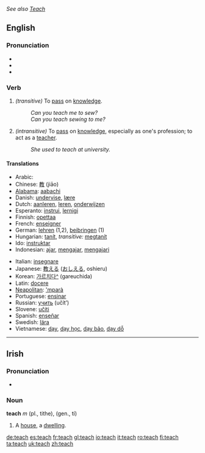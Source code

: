 ''See also [[Teach]]''
==English==

===Pronunciation===
*{{SAMPA|/'titS/}}
*{{IPA|/'tiʧ/}}
*{{audio|en-us-teach.ogg|Audio (US)}}

===Verb===
{{irregverb|'''to teach'''|'''[[teaches]]'''|'''[[taught]]'''|'''[[taught]]'''|'''[[teaching]]'''}}

# ''(transitive)'' To [[pass]] on [[knowledge]].
#:''Can you teach me to sew?''
#:''Can you teach sewing to me?''
# ''(intransitive)'' To [[pass]] on [[knowledge]], especially as one's profession; to act as a [[teacher]].
#:''She used to teach at university.''

====Translations====
{{top}}
*Arabic: {{ARchar|[[علم]]}} {{Unicode|(ʕállama)}}
*Chinese: [[教]] (jiāo)
*[[Alabama]]: [[aabachi]]
*Danish: [[undervise]], [[lære]]
*Dutch: [[aanleren]], [[leren]], [[onderwijzen]]
*Esperanto: [[instrui]], [[lernigi]]
*Finnish: [[opettaa]]
*French: [[enseigner]]
*German: [[lehren]] (1,2), [[beibringen]] (1)
*Hungarian: [[tanít]], ''transitive:'' [[megtanít]]
*Ido: [[instruktar]]
*Indonesian: [[ajar]], [[ajar|mengajar]], [[ajar|mengajari]]
{{mid}}
*Italian: [[insegnare]]
*Japanese: [[教える]] ([[おしえる]], oshieru)
*Korean: [[가르치다]][[:ko:가르치다|^]] (gareuchida)
*Latin: [[docere]]
*[[Neapolitan]]: [['mparà]]
*Portuguese: [[ensinar]]
*Russian: [[учить]] (učít’)
*Slovene: [[učiti]]
*Spanish: [[enseñar]]
*Swedish: [[lära]]
*Vietnamese: [[dạy]], [[dạy học]], [[dạy bảo]], [[dạy dỗ]]
{{bottom}}


----

==Irish==
===Pronunciation===
*{{IPA|/ʧæχ/}}

===Noun===
'''teach''' ''m'' (pl., tithe), (gen., tí)

# A [[house]], a [[dwelling]].

[[de:teach]]
[[es:teach]]
[[fr:teach]]
[[gl:teach]]
[[io:teach]]
[[it:teach]]
[[ro:teach]]
[[fi:teach]]
[[ta:teach]]
[[uk:teach]]
[[zh:teach]]